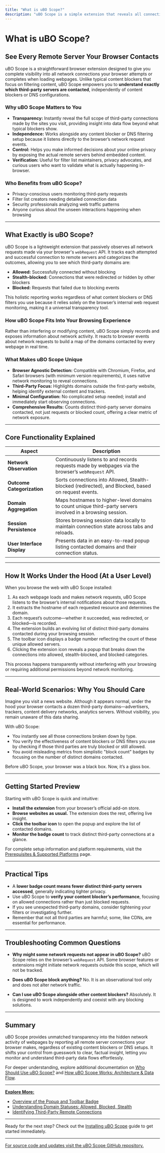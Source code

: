 ```yaml
---
title: "What is uBO Scope?"
description: "uBO Scope is a simple extension that reveals all connections—attempted or successful—to remote servers as made by the webpages you visit. It empowers users to see exactly which third-party servers are contacted, regardless of which content blocker or DNS setup is in use, as long as the browser reports requests via its webRequest API."
---
```


# What is uBO Scope?

## See Every Remote Server Your Browser Contacts

uBO Scope is a straightforward browser extension designed to give you complete visibility into all network connections your browser attempts or completes when loading webpages. Unlike typical content blockers that focus on filtering content, uBO Scope empowers you to **understand exactly which third-party servers are contacted**, independently of content blockers or DNS configurations.

### Why uBO Scope Matters to You

- **Transparency:** Instantly reveal the full scope of third-party connections made by the sites you visit, providing insight into data flow beyond what typical blockers show.
- **Independence:** Works alongside any content blocker or DNS filtering setup because it listens directly to the browser’s network request events.
- **Control:** Helps you make informed decisions about your online privacy by exposing the actual remote servers behind embedded content.
- **Verification:** Useful for filter list maintainers, privacy advocates, and curious users who want to validate what is actually happening in-browser.

### Who Benefits from uBO Scope?

- Privacy-conscious users monitoring third-party requests
- Filter list creators needing detailed connection data
- Security professionals analyzing web traffic patterns
- Anyone curious about the unseen interactions happening when browsing

---

## What Exactly is uBO Scope?

uBO Scope is a lightweight extension that passively observes all network requests made via your browser's `webRequest` API. It tracks each attempted and successful connection to remote servers and categorizes the outcomes, allowing you to see which third-party domains are:

- **Allowed:** Successfully connected without blocking
- **Stealth-blocked:** Connections that were redirected or hidden by other blockers
- **Blocked:** Requests that failed due to blocking events

This holistic reporting works regardless of what content blockers or DNS filters you use because it relies solely on the browser’s internal web request monitoring, making it a universal transparency tool.

### How uBO Scope Fits Into Your Browsing Experience

Rather than interfering or modifying content, uBO Scope simply records and exposes information about network activity. It reacts to browser events about network requests to build a map of the domains contacted by every webpage in real time.

### What Makes uBO Scope Unique

- **Browser Agnostic Detection:** Compatible with Chromium, Firefox, and Safari browsers (with minimum version requirements), it uses native network monitoring to reveal connections.
- **Third-Party Focus:** Highlights domains outside the first-party website, helping identify external content and trackers.
- **Minimal Configuration:** No complicated setup needed; install and immediately start observing connections.
- **Comprehensive Results:** Counts distinct third-party server domains contacted, not just requests or blocked count, offering a clear metric of network exposure.

---

## Core Functionality Explained

| Aspect                 | Description                                                                                                  |
|------------------------|--------------------------------------------------------------------------------------------------------------|
| **Network Observation** | Continuously listens to and records requests made by webpages via the browser’s `webRequest` API.            |
| **Outcome Categorization** | Sorts connections into Allowed, Stealth-blocked (redirected), and Blocked, based on request events.          |
| **Domain Aggregation**  | Maps hostnames to higher-level domains to count unique third-party servers involved in a browsing session.    |
| **Session Persistence** | Stores browsing session data locally to maintain connection state across tabs and reloads.                    |
| **User Interface Display** | Presents data in an easy-to-read popup listing contacted domains and their connection status.                  |

---

## How It Works Under the Hood (At a User Level)

When you browse the web with uBO Scope installed:

1. As each webpage loads and makes network requests, uBO Scope listens to the browser’s internal notifications about those requests.
2. It extracts the hostname of each requested resource and determines the domain.
3. Each request’s outcome—whether it succeeded, was redirected, or blocked—is recorded.
4. The extension builds an evolving list of distinct third-party domains contacted during your browsing session.
5. The toolbar icon displays a badge number reflecting the count of these unique allowed servers.
6. Clicking the extension icon reveals a popup that breaks down the connections into allowed, stealth-blocked, and blocked categories.

This process happens transparently without interfering with your browsing or requiring additional permissions beyond network monitoring.

---

## Real-World Scenarios: Why You Should Care

Imagine you visit a news website. Although it appears normal, under the hood your browser contacts a dozen third-party domains—advertisers, trackers, content delivery networks, analytics servers. Without visibility, you remain unaware of this data sharing.

With uBO Scope:

- You instantly see all those connections broken down by type.
- You verify the effectiveness of content blockers or DNS filters you use by checking if those third parties are truly blocked or still allowed.
- You avoid misleading metrics from simplistic "block count" badges by focusing on the number of distinct domains contacted.

Before uBO Scope, your browser was a black box. Now, it’s a glass box.

---

## Getting Started Preview

Starting with uBO Scope is quick and intuitive:

- **Install the extension** from your browser’s official add-on store.
- **Browse websites as usual.** The extension does the rest, offering live insight.
- **Click the toolbar icon** to open the popup and explore the list of contacted domains.
- **Monitor the badge count** to track distinct third-party connections at a glance.

For complete setup information and platform requirements, visit the [Prerequisites & Supported Platforms](#) page.

---

## Practical Tips

- A **lower badge count means fewer distinct third-party servers accessed**, generally indicating tighter privacy.
- Use uBO Scope to **verify your content blocker’s performance**, focusing on allowed connections rather than just blocked requests.
- If you see unexpected third-party domains, consider tightening your filters or investigating further.
- Remember that not all third parties are harmful; some, like CDNs, are essential for performance.

---

## Troubleshooting Common Questions

- **Why might some network requests not appear in uBO Scope?** 
  uBO Scope relies on the browser’s `webRequest` API. Some browser features or extensions might initiate network requests outside this scope, which will not be tracked.

- **Does uBO Scope block anything?**
  No. It is an observational tool only and does not alter network traffic.

- **Can I use uBO Scope alongside other content blockers?**
  Absolutely. It is designed to work independently and coexist with any blocking solutions.

---

## Summary

uBO Scope provides unmatched transparency into the hidden network activity of webpages by reporting all remote server connections your browser makes, regardless of existing content blockers or DNS setups. It shifts your control from guesswork to clear, factual insight, letting you monitor and understand third-party data flows effortlessly.

For deeper understanding, explore additional documentation on [Who Should Use uBO Scope?](#) and [How uBO Scope Works: Architecture & Data Flow](#).

---

<u>**Explore More:**</u>

- [Overview of the Popup and Toolbar Badge](#)
- [Understanding Domain Statuses: Allowed, Blocked, Stealth](#)
- [Identifying Third-Party Remote Connections](#)

---

Ready for the next step? Check out the [Installing uBO Scope](#) guide to get started immediately.

---

<u>For source code and updates visit the <a href="https://github.com/gorhill/uBO-Scope">uBO Scope GitHub repository</a>.</u>
